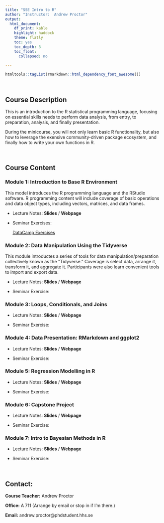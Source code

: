 ```yaml
---
title: "SSE Intro to R"
author: "Instructor:  Andrew Proctor"
output: 
  html_document:
    df_print: kable
    highlight: haddock
    theme: flatly
    toc: yes
    toc_depth: 3
    toc_float:
      collapsed: no
   
---
```

```r
htmltools::tagList(rmarkdown::html_dependency_font_awesome())
```

<br>

## Course Description

This is an introduction to the R statistical programming language, focusing on
essential skills needs to perform data analysis, from entry, to preparation, analysis,
and finally presentation.  

During the minicourse, you will not only learn basic
R functionality, but also how to leverage the exensive community-driven package 
ecosystem, and finally how to write your own functions in R.

<br>

## Course Content

### Module 1:  Introduction to Base R Environment

This model introduces the R programming language and the RStudio software.  R 
programming content will include coverage of basic operations
and data object types, including vectors, matrices, and data frames.

- Lecture Notes: **Slides** / **Webpage**

- Seminar Exercises:

    <a class="btn btn-primary" href="https://www.datacamp.com//teach/repositories/115256665/go" role="button">DataCamp Exercises</a>


### Module 2:  Data Manipulation Using the Tidyverse

This module introductes a series of tools for data manipulation/preparation 
collectively known as the "Tidyverse."  Coverage is select data, arrange it,
transform it, and aggregate it.  Participants were also learn convenient tools to
import and export data.

  - Lecture Notes: **Slides** / **Webpage**
  
  - Seminar Exercise:

### Module 3:  Loops, Conditionals, and Joins

  - Lecture Notes: **Slides** / **Webpage**
  
  - Seminar Exercise:


### Module 4:  Data Presentation:  RMarkdown and ggplot2

  - Lecture Notes: **Slides** / **Webpage**
  
  - Seminar Exercise:


### Module 5: Regression Modelling in R

  - Lecture Notes: **Slides** / **Webpage**
  
  - Seminar Exercise:
  

### Module 6:  Capstone Project

  - Lecture Notes: **Slides** / **Webpage**
  
  - Seminar Exercise:


### Module 7:  Intro to Bayesian Methods in R

  - Lecture Notes: **Slides** / **Webpage**
  
  - Seminar Exercise:

<br>

## Contact:

   **Course Teacher:**  Andrew Proctor
  
   **Office:**  A 711 (Arrange by email or stop in if I'm there.)
  
   **Email:**  andrew.proctor@phdstudent.hhs.se


